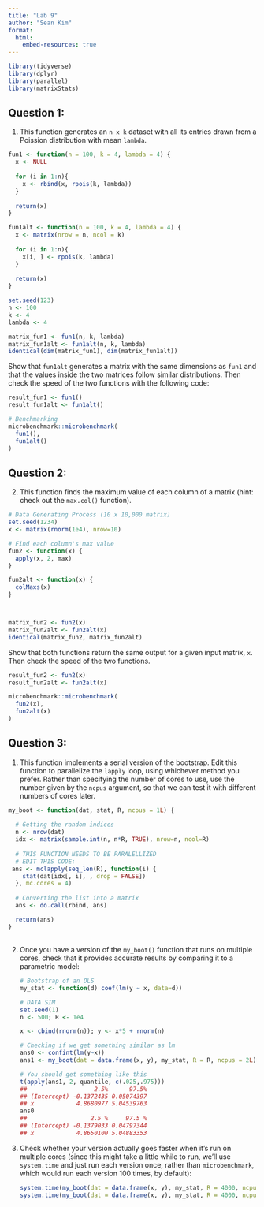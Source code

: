 ```yaml
---
title: "Lab 9"
author: "Sean Kim"
format:
  html:
    embed-resources: true
---
```


```r
library(tidyverse)
library(dplyr)
library(parallel)
library(matrixStats)
```

## Question 1:

1.  This function generates an `n x k` dataset with all its entries drawn from a Poission distribution with mean `lambda`.

```r
fun1 <- function(n = 100, k = 4, lambda = 4) {
  x <- NULL
  
  for (i in 1:n){
    x <- rbind(x, rpois(k, lambda))    
  }
  
  return(x)
}

fun1alt <- function(n = 100, k = 4, lambda = 4) {
  x <- matrix(nrow = n, ncol = k)
  
  for (i in 1:n){
    x[i, ] <- rpois(k, lambda)
  }
  
  return(x)
}

set.seed(123)
n <- 100
k <- 4
lambda <- 4

matrix_fun1 <- fun1(n, k, lambda)
matrix_fun1alt <- fun1alt(n, k, lambda)
identical(dim(matrix_fun1), dim(matrix_fun1alt))
```

Show that `fun1alt` generates a matrix with the same dimensions as `fun1` and that the values inside the two matrices follow similar distributions. Then check the speed of the two functions with the following code:

```r

result_fun1 <- fun1()
result_fun1alt <- fun1alt()

# Benchmarking
microbenchmark::microbenchmark(
  fun1(),
  fun1alt()
)
```

## Question 2:

2.  This function finds the maximum value of each column of a matrix (hint: check out the `max.col()` function).

```r
# Data Generating Process (10 x 10,000 matrix)
set.seed(1234)
x <- matrix(rnorm(1e4), nrow=10)

# Find each column's max value
fun2 <- function(x) {
  apply(x, 2, max)
}

fun2alt <- function(x) {
  colMaxs(x)
}



matrix_fun2 <- fun2(x)
matrix_fun2alt <- fun2alt(x)
identical(matrix_fun2, matrix_fun2alt)
```

Show that both functions return the same output for a given input matrix, `x`. Then check the speed of the two functions.

```r

result_fun2 <- fun2(x)
result_fun2alt <- fun2alt(x)

microbenchmark::microbenchmark(
  fun2(x),
  fun2alt(x)
)
```

## Question 3:

1.  This function implements a serial version of the bootstrap. Edit this function to parallelize the `lapply` loop, using whichever method you prefer. Rather than specifying the number of cores to use, use the number given by the `ncpus` argument, so that we can test it with different numbers of cores later.

```r
my_boot <- function(dat, stat, R, ncpus = 1L) {
  
  # Getting the random indices
  n <- nrow(dat)
  idx <- matrix(sample.int(n, n*R, TRUE), nrow=n, ncol=R)
  
  # THIS FUNCTION NEEDS TO BE PARALELLIZED
  # EDIT THIS CODE:
 ans <- mclapply(seq_len(R), function(i) {
    stat(dat[idx[, i], , drop = FALSE])
  }, mc.cores = 4)
  
  # Converting the list into a matrix
  ans <- do.call(rbind, ans)

  return(ans)
}
```

## 

2.  Once you have a version of the `my_boot()` function that runs on multiple cores, check that it provides accurate results by comparing it to a parametric model:

    ```r
    # Bootstrap of an OLS
    my_stat <- function(d) coef(lm(y ~ x, data=d))

    # DATA SIM
    set.seed(1)
    n <- 500; R <- 1e4

    x <- cbind(rnorm(n)); y <- x*5 + rnorm(n)

    # Checking if we get something similar as lm
    ans0 <- confint(lm(y~x))
    ans1 <- my_boot(dat = data.frame(x, y), my_stat, R = R, ncpus = 2L)

    # You should get something like this
    t(apply(ans1, 2, quantile, c(.025,.975)))
    ##                   2.5%      97.5%
    ## (Intercept) -0.1372435 0.05074397
    ## x            4.8680977 5.04539763
    ans0
    ##                  2.5 %     97.5 %
    ## (Intercept) -0.1379033 0.04797344
    ## x            4.8650100 5.04883353
    ```

3.  Check whether your version actually goes faster when it's run on multiple cores (since this might take a little while to run, we'll use `system.time` and just run each version once, rather than `microbenchmark`, which would run each version 100 times, by default):

    ```r
    system.time(my_boot(dat = data.frame(x, y), my_stat, R = 4000, ncpus = 1L))
    system.time(my_boot(dat = data.frame(x, y), my_stat, R = 4000, ncpus = 2L))
    ```
